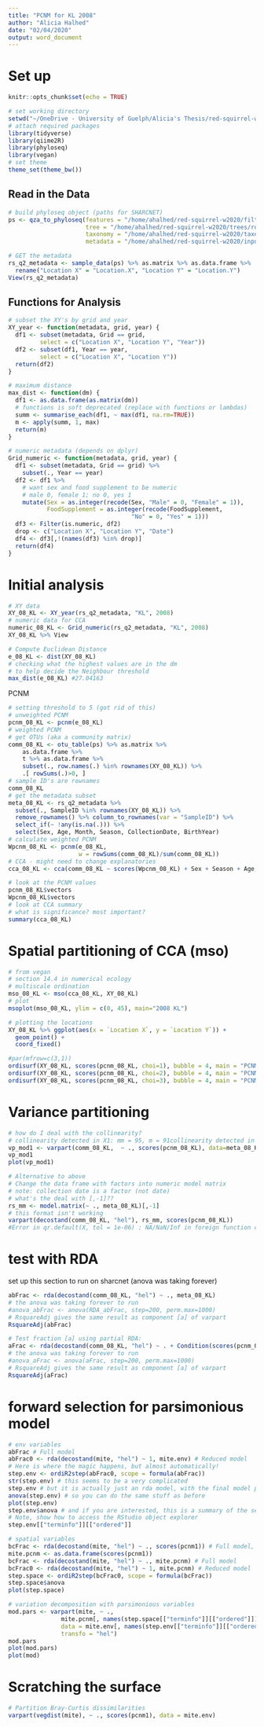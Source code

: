```yaml
---
title: "PCNM for KL 2008"
author: "Alicia Halhed"
date: "02/04/2020"
output: word_document
---
```


# Set up

```r
knitr::opts_chunk$set(echo = TRUE)
```

```r
# set working directory
setwd("~/OneDrive - University of Guelph/Alicia's Thesis/red-squirrel-w2020")
# attach required packages
library(tidyverse)
library(qiime2R)
library(phyloseq)
library(vegan)
# set theme
theme_set(theme_bw())
```

## Read in the Data

```r
# build phyloseq object (paths for SHARCNET)
ps <- qza_to_phyloseq(features = "/home/ahalhed/red-squirrel-w2020/filtered-table.qza",
                      tree = "/home/ahalhed/red-squirrel-w2020/trees/rooted_tree.qza",
                      taxonomy = "/home/ahalhed/red-squirrel-w2020/taxonomy/GG-taxonomy.qza",
                      metadata = "/home/ahalhed/red-squirrel-w2020/input/RS_meta.tsv")
```

```r
# GET the metadata
rs_q2_metadata <- sample_data(ps) %>% as.matrix %>% as.data.frame %>%
  rename("Location X" = "Location.X", "Location Y" = "Location.Y")
View(rs_q2_metadata)
```

## Functions for Analysis
```r
# subset the XY's by grid and year
XY_year <- function(metadata, grid, year) {
  df1 <- subset(metadata, Grid == grid, 
         select = c("Location X", "Location Y", "Year"))
  df2 <- subset(df1, Year == year, 
         select = c("Location X", "Location Y"))
  return(df2)
}

# maximum distance
max_dist <- function(dm) {
  df1 <- as.data.frame(as.matrix(dm))
  # functions is soft deprecated (replace with functions or lambdas)
  summ <- summarise_each(df1, ~ max(df1, na.rm=TRUE))
  m <- apply(summ, 1, max)
  return(m)
}

# numeric metadata (depends on dplyr)
Grid_numeric <- function(metadata, grid, year) {
  df1 <- subset(metadata, Grid == grid) %>%
    subset(., Year == year)
  df2 <- df1 %>%
    # want sex and food supplement to be numeric
    # male 0, female 1; no 0, yes 1
    mutate(Sex = as.integer(recode(Sex, "Male" = 0, "Female" = 1)),
           FoodSupplement = as.integer(recode(FoodSupplement, 
                                   "No" = 0, "Yes" = 1)))
  df3 <- Filter(is.numeric, df2)
  drop <- c("Location X", "Location Y", "Date")
  df4 <- df3[,!(names(df3) %in% drop)]
  return(df4)
}
```

# Initial analysis
```r
# XY data
XY_08_KL <- XY_year(rs_q2_metadata, "KL", 2008)
# numeric data for CCA
numeric_08_KL <- Grid_numeric(rs_q2_metadata, "KL", 2008)
XY_08_KL %>% View
```

```r
# Compute Euclidean Distance
e_08_KL <- dist(XY_08_KL)
# checking what the highest values are in the dm
# to help decide the Neighbour threshold
max_dist(e_08_KL) #27.04163
```

PCNM
```r
# setting threshold to 5 (got rid of this)
# unweighted PCNM
pcnm_08_KL <- pcnm(e_08_KL)
# weighted PCNM
# get OTUs (aka a community matrix)
comm_08_KL <- otu_table(ps) %>% as.matrix %>% 
    as.data.frame %>% 
    t %>% as.data.frame %>% 
    subset(., row.names(.) %in% rownames(XY_08_KL)) %>%
    .[ rowSums(.)>0, ]
# sample ID's are rownames
comm_08_KL
# get the metadata subset
meta_08_KL <- rs_q2_metadata %>% 
  subset(., SampleID %in% rownames(XY_08_KL)) %>%
  remove_rownames() %>% column_to_rownames(var = "SampleID") %>%
  select_if(~ !any(is.na(.))) %>% 
  select(Sex, Age, Month, Season, CollectionDate, BirthYear)
# calculate weighted PCNM
Wpcnm_08_KL <- pcnm(e_08_KL, 
                    w = rowSums(comm_08_KL)/sum(comm_08_KL))
# CCA - might need to change explanatories
cca_08_KL <- cca(comm_08_KL ~ scores(Wpcnm_08_KL) + Sex + Season + Age, meta_08_KL)
```

```r
# look at the PCNM values
pcnm_08_KL$vectors
Wpcnm_08_KL$vectors
# look at CCA summary
# what is significance? most important?
summary(cca_08_KL)
```

# Spatial partitioning of CCA (mso)
```r
# from vegan
# section 14.4 in numerical ecology
# multiscale ordination
mso_08_KL <- mso(cca_08_KL, XY_08_KL)
# plot
msoplot(mso_08_KL, ylim = c(0, 45), main="2008 KL")
```

```r
# plotting the locations
XY_08_KL %>% ggplot(aes(x = `Location X`, y = `Location Y`)) + 
  geom_point() + 
  coord_fixed()
```

```r
#par(mfrow=c(3,1))
ordisurf(XY_08_KL, scores(pcnm_08_KL, choi=1), bubble = 4, main = "PCNM 1")
ordisurf(XY_08_KL, scores(pcnm_08_KL, choi=2), bubble = 4, main = "PCNM 2")
ordisurf(XY_08_KL, scores(pcnm_08_KL, choi=3), bubble = 4, main = "PCNM 3")
```

# Variance partitioning
```r
# how do I deal with the collinearity?
# collinearity detected in X1: mm = 95, m = 91collinearity detected in cbind(X1,X2): mm = 161, m = 157
vp_mod1 <- varpart(comm_08_KL,  ~ ., scores(pcnm_08_KL), data=meta_08_KL, transfo = "hel")
vp_mod1
plot(vp_mod1)
```

```r
# Alternative to above
# Change the data frame with factors into numeric model matrix
# note: collection date is a factor (not date)
# what's the deal with [,-1]??
rs_mm <- model.matrix(~ ., meta_08_KL)[,-1]
# this format isn't working
varpart(decostand(comm_08_KL, "hel"), rs_mm, scores(pcnm_08_KL))
#Error in qr.default(X, tol = 1e-06) : NA/NaN/Inf in foreign function call (arg 1)
```

# test with RDA
set up this section to run on sharcnet (anova was taking forever)
```r
abFrac <- rda(decostand(comm_08_KL, "hel") ~ ., meta_08_KL)
# the anova was taking forever to run
#anova_abFrac <- anova(RDA_abFrac, step=200, perm.max=1000)
# RsquareAdj gives the same result as component [a] of varpart
RsquareAdj(abFrac)
```
```r
# Test fraction [a] using partial RDA:
aFrac <- rda(decostand(comm_08_KL, "hel") ~ . + Condition(scores(pcnm_08_KL)), data = meta_08_KL)
# the anova was taking forever to run
#anova_aFrac <- anova(aFrac, step=200, perm.max=1000)
# RsquareAdj gives the same result as component [a] of varpart
RsquareAdj(aFrac)
```

# forward selection for parsimonious model
```r
# env variables
abFrac # Full model
abFrac0 <- rda(decostand(mite, "hel") ~ 1, mite.env) # Reduced model
# Here is where the magic happens, but almost automatically!
step.env <- ordiR2step(abFrac0, scope = formula(abFrac))
str(step.env) # this seems to be a very complicated
step.env # but it is actually just an rda model, with the final model predictor variables
anova(step.env) # so you can do the same stuff as before
plot(step.env)
step.env$anova # and if you are interested, this is a summary of the selection process
# Note, show how to access the RStudio object explorer
step.env[["terminfo"]][["ordered"]]
```
```r
# spatial variables
bcFrac <- rda(decostand(mite, "hel") ~ ., scores(pcnm1)) # Full model, oops
mite.pcnm <- as.data.frame(scores(pcnm1))
bcFrac <- rda(decostand(mite, "hel") ~ ., mite.pcnm) # Full model
bcFrac0 <- rda(decostand(mite, "hel") ~ 1, mite.pcnm) # Reduced model
step.space <- ordiR2step(bcFrac0, scope = formula(bcFrac))
step.space$anova
plot(step.space)
```
```r
# variation decomposition with parsimonious variables
mod.pars <- varpart(mite, ~ ., 
               mite.pcnm[, names(step.space[["terminfo"]][["ordered"]])], 
               data = mite.env[, names(step.env[["terminfo"]][["ordered"]])],
               transfo = "hel")
mod.pars
plot(mod.pars)
plot(mod)
```
# Scratching the surface
```r
# Partition Bray-Curtis dissimilarities
varpart(vegdist(mite), ~ ., scores(pcnm1), data = mite.env)
```

